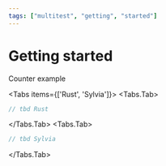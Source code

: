 ```yaml
---
tags: ["multitest", "getting", "started"]
---
```



# Getting started

Counter example

<Tabs items={['Rust', 'Sylvia']}>
<Tabs.Tab>

```rust showLineNumbers copy
// tbd Rust
```

</Tabs.Tab>
<Tabs.Tab>

```rust showLineNumbers copy
// tbd Sylvia
```

</Tabs.Tab>
</Tabs>
